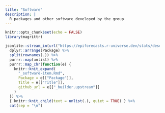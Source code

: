 ```yaml
---
title: "Software"
description: |
  R packages and other software developed by the group
---
```


```r
knitr::opts_chunk$set(echo = FALSE)
library(magrittr)
```

```r
jsonlite::stream_in(url("https://epiforecasts.r-universe.dev/stats/descriptions"), verbose = FALSE) %>%
  dplyr::arrange(Package) %>%
  split(rownames(.)) %>%
  purrr::map(unlist) %>%
  purrr::map_chr(function(e) {
    knitr::knit_expand(
      "_software-item.Rmd", 
      Package = e[["Package"]],
      Title = e[["Title"]],
      github_url = e[["_builder.upstream"]]
    )
  }) %>%
  { knitr::knit_child(text = unlist(.), quiet = TRUE) } %>%
  cat(sep = "\n")
```